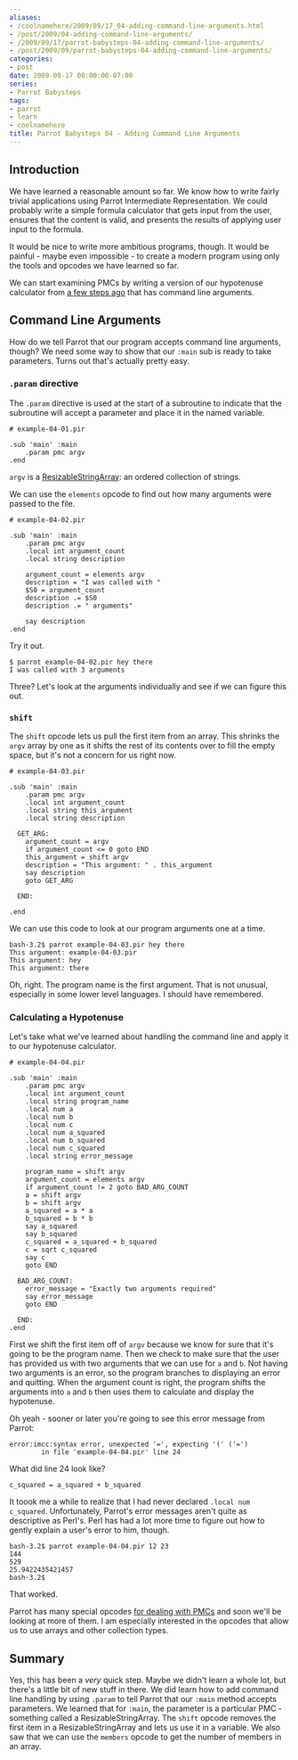 ```yaml
---
aliases:
- /coolnamehere/2009/09/17_04-adding-command-line-arguments.html
- /post/2009/04-adding-command-line-arguments/
- /2009/09/17/parrot-babysteps-04-adding-command-line-arguments/
- /post/2009/09/parrot-babysteps-04-adding-command-line-arguments/
categories:
- post
date: 2009-09-17 00:00:00-07:00
series:
- Parrot Babysteps
tags:
- parrot
- learn
- coolnamehere
title: Parrot Babysteps 04 - Adding Command Line Arguments
---
```


## Introduction

We have learned a reasonable amount so far.
We know how to write fairly trivial applications using Parrot
Intermediate Representation. We could probably write a simple formula
calculator that gets input from the user, ensures that the content is valid,
and presents the results of applying user input to the formula.

It would be nice to write more ambitious programs, though. It would be
painful - maybe even impossible - to create a modern program using only
the tools and opcodes we have learned so far.

[a few steps ago]: /post/2009/07/parrot-babysteps-02-variables-and-types

We can start examining PMCs by writing a version of our hypotenuse calculator
from [a few steps ago][] that has command line
arguments.

## Command Line Arguments

How do we tell Parrot that our program accepts command line arguments, though?
We need some way to show that our `:main` sub is ready to take parameters.
Turns out that's actually pretty easy.

### `.param` directive

The `.param` directive is used at the start of a subroutine to indicate
that the subroutine will accept a parameter and place it in the named
variable.

```
# example-04-01.pir

.sub 'main' :main
    .param pmc argv
.end
```

`argv` is a [ResizableStringArray](http://docs.parrot.org/parrot/latest/html/src/pmc/resizablestringarray.pmc.html):
an ordered collection of strings.

We can use the `elements` opcode to find out how many arguments were passed to the file.

```
# example-04-02.pir

.sub 'main' :main
    .param pmc argv
    .local int argument_count
    .local string description

    argument_count = elements argv
    description = "I was called with "
    $S0 = argument_count
    description .= $S0
    description .= " arguments"

    say description
.end
```

Try it out.

```console
$ parrot example-04-02.pir hey there
I was called with 3 arguments
```

Three? Let's look at the arguments individually and see if we can figure this out.

### `shift`

The `shift` opcode lets us pull the first item from an array. This shrinks
the `argv` array by one as it shifts the rest of its contents over to fill
the empty space, but it's not a concern for us right now.

```
# example-04-03.pir

.sub 'main' :main
    .param pmc argv
    .local int argument_count
    .local string this_argument
    .local string description

  GET_ARG:
    argument_count = argv
    if argument_count <= 0 goto END
    this_argument = shift argv
    description = "This argument: " . this_argument
    say description
    goto GET_ARG

  END:

.end
```

We can use this code to look at our program arguments one at a time.

```
bash-3.2$ parrot example-04-03.pir hey there
This argument: example-04-03.pir
This argument: hey
This argument: there
```

Oh, right. The program name is the first argument. That is not unusual,
especially in some lower level languages. I should have remembered.

### Calculating a Hypotenuse

Let's take what we've learned about handling the command line and apply it to
our hypotenuse calculator.

```
# example-04-04.pir

.sub 'main' :main
    .param pmc argv
    .local int argument_count
    .local string program_name
    .local num a
    .local num b
    .local num c
    .local num a_squared
    .local num b_squared
    .local num c_squared
    .local string error_message

    program_name = shift argv
    argument_count = elements argv
    if argument_count != 2 goto BAD_ARG_COUNT
    a = shift argv
    b = shift argv
    a_squared = a * a
    b_squared = b * b
    say a_squared
    say b_squared
    c_squared = a_squared + b_squared
    c = sqrt c_squared
    say c
    goto END

  BAD_ARG_COUNT:
    error_message = "Exactly two arguments required"
    say error_message
    goto END

  END:
.end
```

First we shift the first item off of `argv` because we know for sure that it's
going to be the program name. Then we check to make sure that the user has
provided us with two arguments that we can use for `a` and `b`. Not having two
arguments is an error, so the program branches to displaying an error and 
quitting. When the argument count is right, the program shifts the 
arguments into `a` and `b` then uses them to calculate and display the 
hypotenuse.

Oh yeah - sooner or later you're going to see this error message from Parrot:

```
error:imcc:syntax error, unexpected '=', expecting '(' ('=')
        in file 'example-04-04.pir' line 24
```

What did line 24 look like?

```
c_squared = a_squared + b_squared
```

It toook me a while to realize that I had never
declared `.local num c_squared`. Unfortunately, Parrot's error messages aren't
quite as descriptive as Perl's. Perl has had a lot more time to figure out how
to gently explain a user's error to him, though.

```
bash-3.2$ parrot example-04-04.pir 12 23
144
529
25.9422435421457
bash-3.2$
```

That worked. 
    
Parrot has many special opcodes [for dealing with 
PMCs](http://docs.parrot.org/parrot/latest/html/src/ops/pmc.ops.html) and soon we'll
be looking at more of them. I am especially interested in the opcodes that allow
us to use arrays and other collection types.

## Summary

Yes, this has been a *very* quick step. Maybe we didn't learn a whole lot, 
but there's a little bit of new stuff in there. We
did learn how to add command line handling by using `.param` to tell Parrot that
our `:main` method accepts parameters. We learned that for `:main`, the parameter
is a particular PMC - something called a ResizableStringArray. The `shift` opcode
removes the first item in a ResizableStringArray and lets us use it in a variable.
We also saw that we can use the `members` opcode to get the number of members in
an array.
